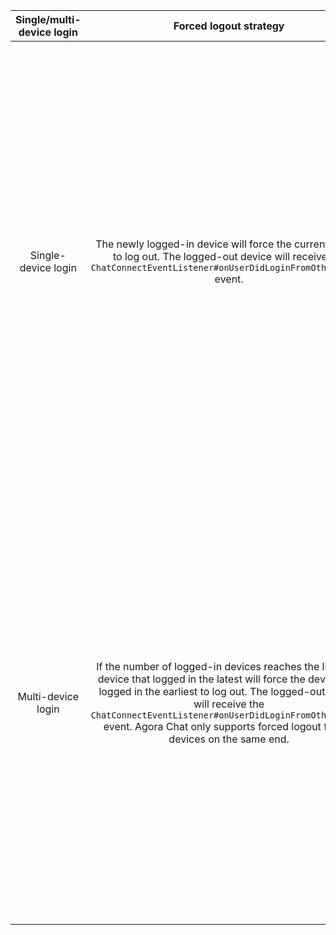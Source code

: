 <PlatformWrapper platform='react-native'>

| Single/multi-device login | Forced logout strategy | Automatic login security check |
|:---:|:---:|:---:|
| Single-device login | The newly logged-in device will force the current device to log out. The logged-out device will receive the `ChatConnectEventListener#onUserDidLoginFromOtherDevice` event. | For devices that log in automatically, the device will automatically reconnect to the Agora server after going offline. If the reconnection is successful, the current logged-in device will be forced to log out by default (for multiple devices, the earliest logged-in device will be logged out). If you want to keep the current device logged in, contact support@agora.io. In this scenario, the device that logs in automatically won't be able to log in and will receive error 214, indicating that the number of currently logged-in devices exceeds the limit. |
| Multi-device login | If the number of logged-in devices reaches the limit, the device that logged in the latest will force the device that logged in the earliest to log out. The logged-out device will receive the `ChatConnectEventListener#onUserDidLoginFromOtherDevice` event. Agora Chat only supports forced logout for the devices on the same end. | For devices that log in automatically, the device will automatically reconnect to the Agora server after going offline. If the reconnection is successful, the current logged-in device will be forced to log out by default (for multiple devices, the earliest logged-in device will be logged out). If you want to keep the current device logged in, contact support@agora.io. In this scenario, the device that logs in automatically won't be able to log in and will receive error 214, indicating that the number of currently logged-in devices exceeds the limit. |

</PlatformWrapper>